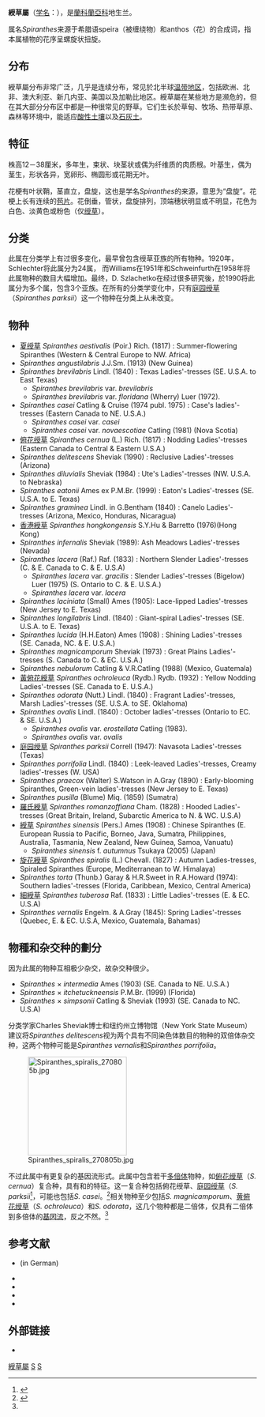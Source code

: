 {{Automatic Taxobox
| image = Spiranthes sinensis 2.jpg
| image_caption = [[綬草|綬草]] ''Spiranthes sinensis''
| taxon= Spiranthes
| authority = [[路易·克劳德·理查|Rich.]], 1817
| type_species = [[旋花綬草|旋花綬草]]<br />''Ophrys spiralis'' = ''Spiranthes spiralis''
| type_species_authority = [[卡尔·林奈|(L.)]] Chevall. 1827
| subdivision_ranks = 物种
| subdivision = [[#物种|见本文。]]
|}}

'''綬草屬'''（[[学名|学名]]：''{{lang|la|Spiranthes}}''），是[[蘭科|蘭科]][[蘭亞科|蘭亞科]]地生兰。

属名''Spiranthes''来源于希腊语speira（被缠绕物）和anthos（花）的合成词，指本属植物的花序呈螺旋状扭旋。

== 分布 ==
綬草屬分布非常广泛，几乎是连续分布，常见於北半球[[温带地区|温带地区]]，包括欧洲、北非、澳大利亚、新几内亚、美国以及加勒比地区。綬草屬在某些地方是濒危的，但在其大部分分布区中都是一种很常见的野草。它们生长於草甸、牧场、热带草原、森林等环境中，能适应[[酸性土壤|酸性土壤]]以及[[石灰土|石灰土]]。

== 特征 ==
株高12－38厘米，多年生，束状、块茎状或偶为纤维质的肉质根。叶基生，偶为茎生，形状各异，宽卵形、椭圆形或花期无叶。

花梗有叶状鞘，茎直立，盘旋，这也是学名''Spiranthes''的来源，意思为“盘旋”。花梗上长有连续的[[苞片|苞片]]。花倒垂，管状，盘旋排列，顶端穗状明显或不明显，花色为白色、淡黄色或粉色（仅[[绶草|绶草]]）。

== 分类 ==
此属在分类学上有过很多变化，最早曾包含绶草亚族的所有物种。1920年，Schlechter将此属分为24属， 而Williams在1951年和Schweinfurth在1958年将此属物种的数目大幅增加。最终，D. Szlachetko在经过很多研究後，於1990将此属分为多个属，包含3个亚族。在所有的分类学变化中，只有[[庭园绶草|庭园绶草]]（''Spiranthes parksii''）这一个物种在分类上从未改变。

== 物种 ==
* [[夏绶草|夏绶草]] ''Spiranthes aestivalis'' (Poir.) Rich. (1817) : Summer-flowering Spiranthes (Western  & Central Europe to NW. Africa)
* ''Spiranthes angustilabris'' J.J.Sm. (1913) (New Guinea)
* ''Spiranthes brevilabris'' Lindl. (1840) : Texas Ladies'-tresses (SE. U.S.A. to East Texas)
** ''Spiranthes brevilabris'' var. ''brevilabris'' 
** ''Spiranthes brevilabris'' var. ''floridana'' (Wherry) Luer (1972). 
* ''Spiranthes casei'' Catling & Cruise (1974 publ. 1975) : Case's ladies'-tresses  (Eastern Canada to NE. U.S.A.)
** ''Spiranthes casei'' var. ''casei'' 
** ''Spiranthes casei'' var. ''novaescotiae'' Catling (1981) (Nova Scotia)
* [[俯花绶草|俯花绶草]] ''Spiranthes cernua'' (L.) Rich. (1817) : Nodding Ladies'-tresses (Eastern Canada to Central & Eastern U.S.A.)
* ''Spiranthes delitescens'' Sheviak (1990) : Reclusive Ladies'-tresses  (Arizona)
* ''Spiranthes diluvialis'' Sheviak (1984) : Ute's Ladies'-tresses (NW. U.S.A. to Nebraska)
* ''Spiranthes eatonii'' Ames ex P.M.Br. (1999) : Eaton's Ladies'-tresses  (SE. U.S.A. to E. Texas)
* ''Spiranthes graminea'' Lindl. in G.Bentham (1840) : Canelo Ladies'-tresses (Arizona, Mexico, Honduras, Nicaragua)
* [[香港綬草|香港綬草]] ''Spiranthes hongkongensis'' S.Y.Hu & Barretto (1976)(Hong Kong)
* ''Spiranthes infernalis'' Sheviak (1989): Ash Meadows Ladies'-tresses  (Nevada)
* ''Spiranthes lacera'' (Raf.) Raf. (1833) : Northern Slender Ladies'-tresses (C. & E. Canada to C. & E. U.S.A) 
** ''Spiranthes lacera'' var. ''gracilis'' : Slender Ladies'-tresses (Bigelow) Luer (1975) (S. Ontario to C. & E. U.S.A.)
** ''Spiranthes lacera'' var. ''lacera'' 
* ''Spiranthes laciniata'' (Small) Ames (1905): Lace-lipped Ladies'-tresses (New Jersey to E. Texas)
* ''Spiranthes longilabris'' Lindl. (1840) : Giant-spiral Ladies'-tresses (SE. U.S.A. to E. Texas)
* ''Spiranthes lucida'' (H.H.Eaton) Ames (1908) : Shining Ladies'-tresses (SE. Canada, NC. & E. U.S.A.)
* ''Spiranthes magnicamporum'' Sheviak (1973) : Great Plains Ladies'-tresses  (S. Canada to C. & EC. U.S.A.)
* ''Spiranthes nebulorum'' Catling & V.R.Catling (1988) (Mexico, Guatemala)
* [[黃俯花綬草|黃俯花綬草]] ''Spiranthes ochroleuca'' (Rydb.) Rydb. (1932) : Yellow Nodding Ladies'-tresses (SE. Canada to E. U.S.A.)
* ''Spiranthes odorata'' (Nutt.) Lindl. (1840) : Fragrant Ladies'-tresses, Marsh Ladies'-tresses  (SE. U.S.A. to SE. Oklahoma)
* ''Spiranthes ovalis'' Lindl. (1840) : October ladies'-tresses  (Ontario to EC. & SE. U.S.A.)
** ''Spiranthes ovalis'' var. ''erostellata'' Catling (1983). 
** ''Spiranthes ovalis'' var. ''ovalis'' 
* [[庭园绶草|庭园绶草]] ''Spiranthes parksii'' Correll (1947): Navasota Ladies'-tresses (Texas)
* ''Spiranthes porrifolia'' Lindl. (1840) : Leek-leaved Ladies'-tresses, Creamy ladies'-tresses  (W. USA)
* ''Spiranthes praecox'' (Walter) S.Watson in A.Gray (1890) : Early-blooming Spiranthes, Green-vein ladies'-tresses (New Jersey to E. Texas)
* ''Spiranthes pusilla'' (Blume) Miq. (1859) (Sumatra)
* [[羅氏綬草|羅氏綬草]] ''Spiranthes romanzoffiana'' Cham. (1828) : Hooded Ladies'-tresses (Great Britain, Ireland, Subarctic America to N. & WC. U.S.A)
* [[綬草|綬草]] ''Spiranthes sinensis'' (Pers.) Ames (1908) : Chinese Spiranthes (E. European Russia to Pacific, Borneo, Java, Sumatra, Philippines, Australia, Tasmania, New Zealand, New Guinea, Samoa, Vanuatu)
** ''Spiranthes sinensis'' f. ''autumnus'' Tsukaya (2005) (Japan)
* [[旋花綬草|旋花綬草]] ''Spiranthes spiralis'' (L.) Chevall. (1827) : Autumn Ladies-tresses, Spiraled Spiranthes (Europe, Mediterranean to W. Himalaya)
* ''Spiranthes torta'' (Thunb.) Garay & H.R.Sweet in R.A.Howard (1974): Southern ladies'-tresses  (Florida, Caribbean, Mexico, Central America)
* [[細綬草|細綬草]] ''Spiranthes tuberosa'' Raf. (1833) : Little Ladies'-tresses (E. & EC. U.S.A)
* ''Spiranthes vernalis'' Engelm. & A.Gray (1845): Spring Ladies'-tresses  (Quebec, E. & EC. U.S.A, Mexico, Guatemala, Bahamas)

== 物種和杂交种的劃分 ==
因为此属的物种互相极少杂交，故杂交种很少。
* ''Spiranthes'' × ''intermedia'' Ames (1903) (SE. Canada to NE. U.S.A.)
* ''Spiranthes'' × ''itchetuckneensis'' P.M.Br. (1999) (Florida)
* ''Spiranthes'' × ''simpsonii'' Catling & Sheviak (1993) (SE. Canada to NC. U.S.A)

分类学家Charles Sheviak博士和纽约州立博物馆（New York State Museum）建议将''Spiranthes delitescens''视为两个具有不同染色体数目的物种的双倍体杂交种，这两个物种可能是''Spiranthes vernalis''和''Spiranthes porrifolia''。

[[File:Spiranthes_spiralis_270805b.jpg|200px]]

不过此属中有更复杂的基因流形式。此属中包含若干[[多倍体|多倍体]]物种，如[[俯花绶草|俯花绶草]]（''S. cernua''）复合种，具有{{link-en|无融合生殖|apomixis}}和{{link-en|多胚|polyembryony}}的特征。这一复合种包括俯花绶草、[[庭园绶草|庭园绶草]]（''S. parksii''<ref>{{cite web | url = http://efloras.org/florataxon.aspx?flora_id=1&taxon_id=242101962 | title = Spiranthes parksii | work = [[Flora_of_North_America|Flora of North America]] | accessdate = 2010-08-02 | archive-date = 2011-07-17 | archive-url = https://web.archive.org/web/20110717002431/http://efloras.org/florataxon.aspx?flora_id=1&taxon_id=242101962 | dead-url = no }}</ref>，可能也包括''S. casei''。<ref name="fna-cernua">{{cite web | url = http://efloras.org/florataxon.aspx?flora_id=1&taxon_id=242101948 | title = Spiranthes cernua | work = [[Flora_of_North_America|Flora of North America]] | accessdate = 2010-08-02 | archive-date = 2011-07-17 | archive-url = https://web.archive.org/web/20110717002442/http://efloras.org/florataxon.aspx?flora_id=1&taxon_id=242101948 | dead-url = no }}</ref>相关物种至少包括''S. magnicamporum''、[[黄俯花绶草|黄俯花绶草]]（''S. ochroleuca''）和''S. odorata''，这几个物种都是二倍体，仅具有二倍体到多倍体的[[基因流|基因流]]，反之不然。<ref name="fna-cernua" />

== 参考文献 ==
{{reflist}}
*{{cite journal| author = Schlechter, R. | title = Versuch einer systematischen Neuordnung der Spiranthinae | journal = Beih. Bot. Centralbl. | volume = 37 |pages=317–454| year = 1920}} (in German)
*{{cite journal | author = Williams, L.O.| title = The Orchidaceae of Mexico| journal = Ceiba | volume = 2 |pages = 1–321| year = 1951}}
*{{cite journal | author = Schweinfurt C. | title = Orchids of Peru | journal = Fieldiana Bot. | volume = 30| pages = 1–260| year = 1958}}
*{{cite journal | author = Szlachetko D.L. | title = Studies on Spirantheae (Orchidaceae) I. Varia | journal = Fragm. Flor. Geobot.|volume = 41| pages = 845–863| year = 1996}}
*{{cite journal | author = Sheviak C. | title = A new Spiranthes (Orchidaceae) from the cienegas of southernmost Arizona | url = https://archive.org/details/sim_rhodora_1990-10_92_872/page/213 | journal = Rhodora | volume = 92 | pages = 213–231 | year = 1990}}

== 外部链接 ==
{{Commons|Spiranthes}}
*{{zh-hans}}{{CVH|Spiranthes}}
{{Taxonbar|from=Q163541}}

[[Category:綬草屬|]]
[[Category:兰科|S]]
[[Category:1817年描述的分类群|S]]